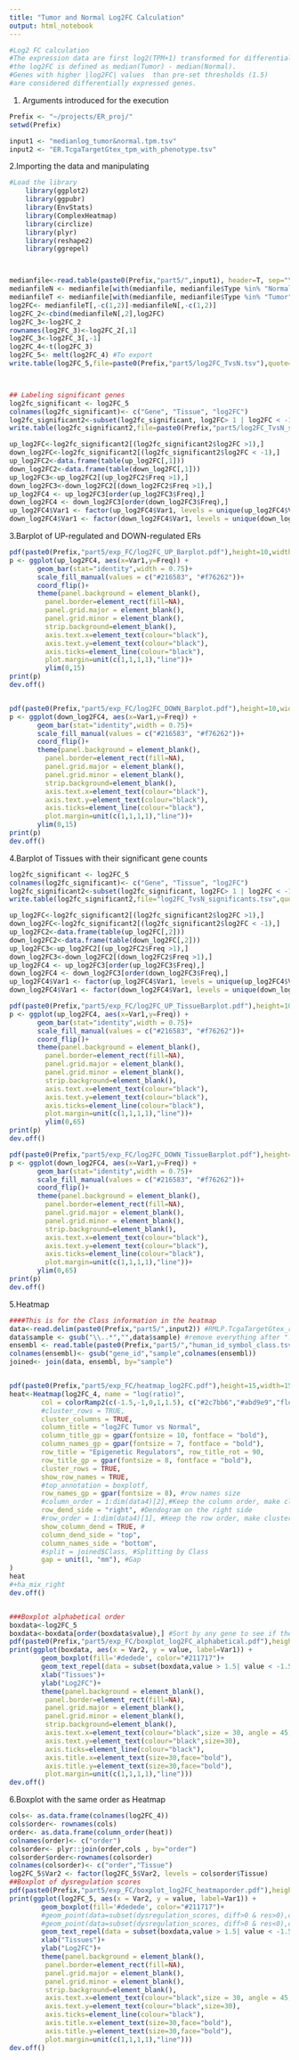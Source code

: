 ```yaml
---
title: "Tumor and Normal Log2FC Calculation"
output: html_notebook
---
```


```r
#Log2 FC calculation
#The expression data are first log2(TPM+1) transformed for differential analysis and 
#the log2FC is defined as median(Tumor) - median(Normal).
#Genes with higher |log2FC| values  than pre-set thresholds (1.5) 
#are considered differentially expressed genes.
```

1. Arguments introduced for the execution
```r
Prefix <- "~/projects/ER_proj/"
setwd(Prefix)

input1 <- "medianlog_tumor&normal.tpm.tsv"
input2 <- "ER.TcgaTargetGtex_tpm_with_phenotype.tsv"
```

2.Importing the data and manipulating
```r
#Load the library
    library(ggplot2)
    library(ggpubr) 
    library(EnvStats)
    library(ComplexHeatmap)
    library(circlize)
    library(plyr)
    library(reshape2)
    library(ggrepel) 



medianfile<-read.table(paste0(Prefix,"part5/",input1), header=T, sep="\t") #medianlog_tumor_normal.tpm.tsv
medianfileN <- medianfile[with(medianfile, medianfile$Type %in% "Normal"),]
medianfileT <- medianfile[with(medianfile, medianfile$Type %in% "Tumor"),]
log2FC<- medianfileT[,-c(1,2)]-medianfileN[,-c(1,2)]
log2FC_2<-cbind(medianfileN[,2],log2FC)
log2FC_3<-log2FC_2
rownames(log2FC_3)<-log2FC_2[,1]
log2FC_3<-log2FC_3[,-1]
log2FC_4<-t(log2FC_3)
log2FC_5<- melt(log2FC_4) #To export
write.table(log2FC_5,file=paste0(Prefix,"part5/log2FC_TvsN.tsv"),quote=FALSE,sep="\t",row.names=FALSE)  #Export melted file containing log(ratio)



## Labeling significant genes
log2fc_significant <- log2FC_5
colnames(log2fc_significant)<- c("Gene", "Tissue", "log2FC")
log2fc_significant2<-subset(log2fc_significant, log2FC> 1 | log2FC < -1)
write.table(log2fc_significant2,file=paste0(Prefix,"part5/log2FC_TvsN_significants.tsv"),quote=FALSE,sep="\t",row.names=FALSE)  #Export melted file containing log(ratio)

up_log2FC<-log2fc_significant2[(log2fc_significant2$log2FC >1),]
down_log2FC<-log2fc_significant2[(log2fc_significant2$log2FC < -1),]
up_log2FC2<-data.frame(table(up_log2FC[,1]))
down_log2FC2<-data.frame(table(down_log2FC[,1]))
up_log2FC3<-up_log2FC2[(up_log2FC2$Freq >1),]
down_log2FC3<-down_log2FC2[(down_log2FC2$Freq >1),]
up_log2FC4 <- up_log2FC3[order(up_log2FC3$Freq),] 
down_log2FC4 <- down_log2FC3[order(down_log2FC3$Freq),]
up_log2FC4$Var1 <- factor(up_log2FC4$Var1, levels = unique(up_log2FC4$Var1))
down_log2FC4$Var1 <- factor(down_log2FC4$Var1, levels = unique(down_log2FC4$Var1))
```

3.Barplot of UP-regulated and DOWN-regulated ERs
```r
pdf(paste0(Prefix,"part5/exp_FC/log2FC_UP_Barplot.pdf"),height=10,width=5)
p <- ggplot(up_log2FC4, aes(x=Var1,y=Freq)) + 
       geom_bar(stat="identity",width = 0.75)+
       scale_fill_manual(values = c("#216583", "#f76262"))+
       coord_flip()+
       theme(panel.background = element_blank(),
         panel.border=element_rect(fill=NA),
         panel.grid.major = element_blank(),
         panel.grid.minor = element_blank(),
         strip.background=element_blank(),
         axis.text.x=element_text(colour="black"),
         axis.text.y=element_text(colour="black"),
         axis.ticks=element_line(colour="black"),
         plot.margin=unit(c(1,1,1,1),"line"))+
         ylim(0,15)
print(p) 
dev.off()


pdf(paste0(Prefix,"part5/exp_FC/log2FC_DOWN_Barplot.pdf"),height=10,width=5)
p <- ggplot(down_log2FC4, aes(x=Var1,y=Freq)) + 
       geom_bar(stat="identity",width = 0.75)+
       scale_fill_manual(values = c("#216583", "#f76262"))+
       coord_flip()+
       theme(panel.background = element_blank(),
         panel.border=element_rect(fill=NA),
         panel.grid.major = element_blank(),
         panel.grid.minor = element_blank(),
         strip.background=element_blank(),
         axis.text.x=element_text(colour="black"),
         axis.text.y=element_text(colour="black"),
         axis.ticks=element_line(colour="black"),
         plot.margin=unit(c(1,1,1,1),"line"))+
       ylim(0,15)
print(p) 
dev.off()
```

4.Barplot of Tissues with their significant gene counts
```r
log2fc_significant <- log2FC_5
colnames(log2fc_significant)<- c("Gene", "Tissue", "log2FC")
log2fc_significant2<-subset(log2fc_significant, log2FC> 1 | log2FC < -1)
write.table(log2fc_significant2,file="log2FC_TvsN_significants.tsv",quote=FALSE,sep="\t",row.names=FALSE)  #Export melted file containing log(ratio)

up_log2FC<-log2fc_significant2[(log2fc_significant2$log2FC >1),]
down_log2FC<-log2fc_significant2[(log2fc_significant2$log2FC < -1),]
up_log2FC2<-data.frame(table(up_log2FC[,2]))
down_log2FC2<-data.frame(table(down_log2FC[,2]))
up_log2FC3<-up_log2FC2[(up_log2FC2$Freq >1),]
down_log2FC3<-down_log2FC2[(down_log2FC2$Freq >1),]
up_log2FC4 <- up_log2FC3[order(up_log2FC3$Freq),] 
down_log2FC4 <- down_log2FC3[order(down_log2FC3$Freq),]
up_log2FC4$Var1 <- factor(up_log2FC4$Var1, levels = unique(up_log2FC4$Var1))
down_log2FC4$Var1 <- factor(down_log2FC4$Var1, levels = unique(down_log2FC4$Var1))

pdf(paste0(Prefix,"part5/exp_FC/log2FC_UP_TissueBarplot.pdf"),height=10,width=5)
p <- ggplot(up_log2FC4, aes(x=Var1,y=Freq)) + 
       geom_bar(stat="identity",width = 0.75)+
       scale_fill_manual(values = c("#216583", "#f76262"))+
       coord_flip()+
       theme(panel.background = element_blank(),
         panel.border=element_rect(fill=NA),
         panel.grid.major = element_blank(),
         panel.grid.minor = element_blank(),
         strip.background=element_blank(),
         axis.text.x=element_text(colour="black"),
         axis.text.y=element_text(colour="black"),
         axis.ticks=element_line(colour="black"),
         plot.margin=unit(c(1,1,1,1),"line"))+
         ylim(0,65)
print(p) 
dev.off()

pdf(paste0(Prefix,"part5/exp_FC/log2FC_DOWN_TissueBarplot.pdf"),height=10,width=5)
p <- ggplot(down_log2FC4, aes(x=Var1,y=Freq)) + 
       geom_bar(stat="identity",width = 0.75)+
       scale_fill_manual(values = c("#216583", "#f76262"))+
       coord_flip()+
       theme(panel.background = element_blank(),
         panel.border=element_rect(fill=NA),
         panel.grid.major = element_blank(),
         panel.grid.minor = element_blank(),
         strip.background=element_blank(),
         axis.text.x=element_text(colour="black"),
         axis.text.y=element_text(colour="black"),
         axis.ticks=element_line(colour="black"),
         plot.margin=unit(c(1,1,1,1),"line"))+
       ylim(0,65)
print(p) 
dev.off()
```

5.Heatmap
```r
####This is for the Class information in the heatmap
data<-read.delim(paste0(Prefix,"part5/",input2)) #RMLP.TcgaTargetGtex_rsem_gene_tpm_withheader.tsv
data$sample <- gsub("\\..*","",data$sample) #remove everything after "." in ENSEMBL IDs
ensembl <- read.table(paste0(Prefix,"part5/","human_id_symbol_class.tsv"), sep="\t",header=TRUE)#import the ensembl file that contains ENSEMBL ID and matching GeneNames
colnames(ensembl)<- gsub("gene_id","sample",colnames(ensembl)) 
joined<- join(data, ensembl, by="sample")


pdf(paste0(Prefix,"part5/exp_FC/heatmap_log2FC.pdf"),height=15,width=15)
heat<-Heatmap(log2FC_4, name = "log(ratio)", 
        col = colorRamp2(c(-1.5,-1,0,1,1.5), c("#2c7bb6","#abd9e9","floralwhite","#fdae61", "#d7191c"),space = "RGB"), 
        #cluster_rows = TRUE, 
        cluster_columns = TRUE,
        column_title = "log2FC Tumor vs Normal", 
        column_title_gp = gpar(fontsize = 10, fontface = "bold"),
        column_names_gp = gpar(fontsize = 7, fontface = "bold"),
        row_title = "Epigenetic Regulators", row_title_rot = 90,
        row_title_gp = gpar(fontsize = 8, fontface = "bold"),
        cluster_rows = TRUE,
        show_row_names = TRUE,
        #top_annotation = boxplotf,
        row_names_gp = gpar(fontsize = 8), #row names size
        #column_order = 1:dim(data4)[2],#Keep the column order, make clustering FALSE for this
        row_dend_side = "right", #Dendogram on the right side
        #row_order = 1:dim(data4)[1], #Keep the row order, make clustering FALSE for this
        show_column_dend = TRUE, #
        column_dend_side = "top",
        column_names_side = "bottom",
        #split = joined$Class, #Splitting by Class
        gap = unit(1, "mm"), #Gap
)
heat
#+ha_mix_right
dev.off()


###Boxplot alphabetical order
boxdata<-log2FC_5
boxdata<-boxdata[order(boxdata$value),] #Sort by any gene to see if there is any data point that has off pattern
pdf(paste0(Prefix,"part5/exp_FC/boxplot_log2FC_alphabetical.pdf"),height=10,width=20)
print(ggplot(boxdata, aes(x = Var2, y = value, label=Var1)) +
        geom_boxplot(fill='#dedede', color="#211717")+
		geom_text_repel(data = subset(boxdata,value > 1.5| value < -1.5),segment.size  = 0.4,segment.color = "grey50")+
		xlab("Tissues")+
  		ylab("Log2FC")+
		theme(panel.background = element_blank(),
         panel.border=element_rect(fill=NA),
         panel.grid.major = element_blank(),
         panel.grid.minor = element_blank(),
         strip.background=element_blank(),
         axis.text.x=element_text(colour="black",size = 30, angle = 45,hjust = 1),
         axis.text.y=element_text(colour="black",size=30),
         axis.ticks=element_line(colour="black"),
         axis.title.x=element_text(size=30,face="bold"),
         axis.title.y=element_text(size=30,face="bold"),
         plot.margin=unit(c(1,1,1,1),"line")))
dev.off()
```

6.Boxplot with the same order as Heatmap
```r
cols<- as.data.frame(colnames(log2FC_4)) 
cols$order<- rownames(cols)
order<- as.data.frame(column_order(heat))
colnames(order)<- c("order")
colsorder<- plyr::join(order,cols , by="order") 
colsorder$order<-rownames(colsorder)
colnames(colsorder)<- c("order","Tissue")
log2FC_5$Var2 <- factor(log2FC_5$Var2, levels = colsorder$Tissue)
##Boxplot of dysregulation scores
pdf(paste0(Prefix,"part5/exp_FC/boxplot_log2FC_heatmaporder.pdf"),height=10,width=20)
print(ggplot(log2FC_5, aes(x = Var2, y = value, label=Var1)) +
        geom_boxplot(fill='#dedede', color="#211717")+
        #geom_point(data=subset(dysregulation_scores, diff>0 & res>0),col="#d7191c",size=3)+ #Except the dysregulated genes
        #geom_point(data=subset(dysregulation_scores, diff>0 & res<0),col="#2c7bb6",size=3)+ #Except the dysregulated genes
		geom_text_repel(data = subset(boxdata,value > 1.5| value < -1.5),segment.size  = 0.4,segment.color = "grey50")+
		xlab("Tissues")+
  		ylab("Log2FC")+
		theme(panel.background = element_blank(),
         panel.border=element_rect(fill=NA),
         panel.grid.major = element_blank(),
         panel.grid.minor = element_blank(),
         strip.background=element_blank(),
         axis.text.x=element_text(colour="black",size = 30, angle = 45,hjust = 1),
         axis.text.y=element_text(colour="black",size=30),
         axis.ticks=element_line(colour="black"),
         axis.title.x=element_text(size=30,face="bold"),
         axis.title.y=element_text(size=30,face="bold"),
         plot.margin=unit(c(1,1,1,1),"line")))
dev.off()
```

